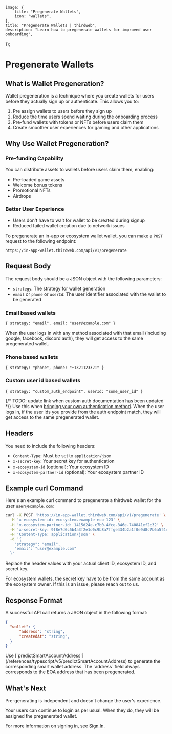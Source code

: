 
	image: {
		title: "Pregenerate Wallets",
		icon: "wallets",
	},
	title: "Pregenerate Wallets | thirdweb",
	description: "Learn how to pregenerate wallets for improved user onboarding",
});

# Pregenerate Wallets

## What is Wallet Pregeneration?

Wallet pregeneration is a technique where you create wallets for users before they actually sign up or authenticate. This allows you to:

1. Pre assign wallets to users before they sign up
2. Reduce the time users spend waiting during the onboarding process
3. Pre-fund wallets with tokens or NFTs before users claim them
4. Create smoother user experiences for gaming and other applications

## Why Use Wallet Pregeneration?

### Pre-funding Capability
You can distribute assets to wallets before users claim them, enabling:
- Pre-loaded game assets
- Welcome bonus tokens
- Promotional NFTs
- Airdrops

### Better User Experience
- Users don't have to wait for wallet to be created during signup
- Reduced failed wallet creation due to network issues

To pregenerate an in-app or ecosystem wallet wallet, you can make a `POST` request to the following endpoint:

```
https://in-app-wallet.thirdweb.com/api/v1/pregenerate
```

## Request Body

The request body should be a JSON object with the following parameters:

- `strategy`: The strategy for wallet generation
- `email` or `phone` or `userId`: The user identifier associated with the wallet to be generated

### Email based wallets

```
{ strategy: "email", email: "user@example.com" }
```

When the user logs in with any method associated with that email (including google, facebook, discord auth), they will get access to the same pregenerated wallet.

### Phone based wallets

```
{ strategy: "phone", phone: "+1321123321" }
```

### Custom user id based wallets

```
{ strategy: "custom_auth_endpoint", userId: "some_user_id" }
```

{/* TODO: update link when custom auth documentation has been updated */}
Use this when [bringing your own authentication method](/connect/in-app-wallet/custom-auth/configuration). When the user logs in, if the user ids you provide from the auth endpoint match, they will get access to the same pregenerated wallet.

## Headers

You need to include the following headers:

- `Content-Type`: Must be set to `application/json`
- `x-secret-key`: Your secret key for authentication
- `x-ecosystem-id` (optional): Your ecosystem ID
- `x-ecosystem-partner-id` (optional): Your ecosystem partner ID

## Example curl Command

Here's an example curl command to pregenerate a thirdweb wallet for the user `user@example.com`:

```bash
curl -X POST 'https://in-app-wallet.thirdweb.com/api/v1/pregenerate' \
  -H 'x-ecosystem-id: ecosystem.example-eco-123' \
  -H 'x-ecosystem-partner-id: 1415d24e-c7b0-4fce-846e-740841ef2c32' \
  -H 'x-secret-key: 9f8e7d6c5b4a3f2e1d0c9b8a7ffge434b2a1f0e9d8c7b6a5f4e3d2c1b0a9f8e7' \
  -H 'Content-Type: application/json' \
  -d '{
    "strategy": "email",
    "email": "user@example.com"
  }'
```

Replace the header values with your actual client ID, ecosystem ID, and secret key.

<Callout variant='info' title='Pregeneration for ecosystems'>
For ecosystem wallets, the secret key have to be from the same account as the ecosystem owner. If this is an issue, please reach out to us.
</Callout>


## Response Format

A successful API call returns a JSON object in the following format:

```json
{
  "wallet": {
      "address": "string",
      "createdAt": "string",
  }
}
```

<Callout variant='warning' title='Smart Wallet Address'>
Use [`predictSmartAccountAddress`](/references/typescript/v5/predictSmartAccountAddress) to generate the corresponding smart wallet address.
The `address` field always corresponds to the EOA address that has been pregenerated.
</Callout>


## What's Next

Pre-generating is independent and doesn't change the user's experience. 

Your users can continue to login as per usual. When they do, they will be assigned the pregenerated wallet.

For more information on signing in, see [Sign In](/connect/wallet/sign-in-methods/configure).
